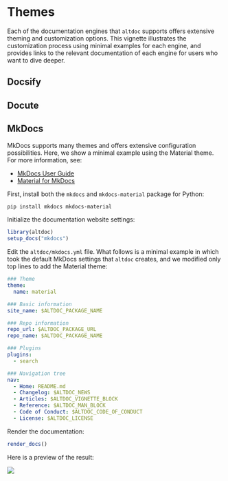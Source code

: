 # Themes

Each of the documentation engines that `altdoc` supports offers extensive theming and customization options. This vignette illustrates the customization process using minimal examples for each engine, and provides links to the relevant documentation of each engine for users who want to dive deeper.

## Docsify

## Docute

## MkDocs

MkDocs supports many themes and offers extensive configuration possibilities. Here, we show a minimal example using the Material theme. For more information, see:

* [MkDocs User Guide](https://www.mkdocs.org/user-guide/)
* [Material for MkDocs](https://squidfunk.github.io/mkdocs-material/customization/)

First, install both the `mkdocs` and `mkdocs-material` package for Python: 

```bash
pip install mkdocs mkdocs-material
```

Initialize the documentation website settings:

```r
library(altdoc)
setup_docs("mkdocs")
```

Edit the `altdoc/mkdocs.yml` file. What follows is a minimal example in which took the default MkDocs settings that `altdoc` creates, and we modified only top lines to add the Material theme:

```yaml
### Theme
theme:
  name: material

### Basic information
site_name: $ALTDOC_PACKAGE_NAME

### Repo information
repo_url: $ALTDOC_PACKAGE_URL
repo_name: $ALTDOC_PACKAGE_NAME

### Plugins
plugins:
  - search

### Navigation tree
nav:
  - Home: README.md
  - Changelog: $ALTDOC_NEWS
  - Articles: $ALTDOC_VIGNETTE_BLOCK
  - Reference: $ALTDOC_MAN_BLOCK
  - Code of Conduct: $ALTDOC_CODE_OF_CONDUCT
  - License: $ALTDOC_LICENSE
```

Render the documentation:

```r
render_docs()
```

Here is a preview of the result:

![](images/themes_mkdocs_preview.png)